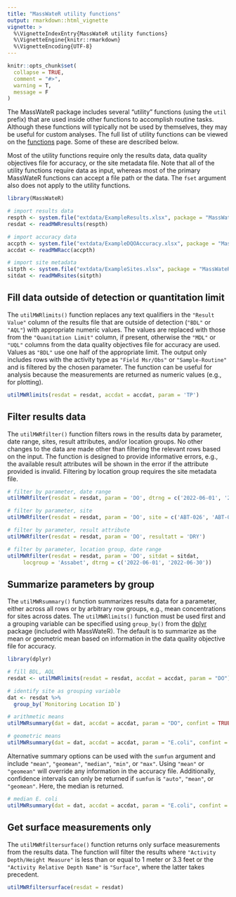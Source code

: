```yaml
---
title: "MassWateR utility functions"
output: rmarkdown::html_vignette
vignette: >
  %\VignetteIndexEntry{MassWateR utility functions}
  %\VignetteEngine{knitr::rmarkdown}
  %\VignetteEncoding{UTF-8}
---
```


```r
knitr::opts_chunk$set(
  collapse = TRUE,
  comment = "#>", 
  warning = T, 
  message = F
)
```

The MassWateR package includes several "utility" functions (using the `util` prefix) that are used inside other functions to accomplish routine tasks. Although these functions will typically not be used by themselves, they may be useful for custom analyses.  The full list of utility functions can be viewed on the [functions](https://massbays-tech.github.io/MassWateR/reference/index.html#utility-functions) page.  Some of these are described below. 

Most of the utility functions require only the results data, data quality objectives file for accuracy, or the site metadata file.  Note that all of the utility functions require data as input, whereas most of the primary MassWateR functions can accept a file path or the data.  The `fset` argument also does not apply to the utility functions.   

```r
library(MassWateR)

# import results data
respth <- system.file("extdata/ExampleResults.xlsx", package = "MassWateR")
resdat <- readMWRresults(respth)

# import accuracy data
accpth <- system.file("extdata/ExampleDQOAccuracy.xlsx", package = "MassWateR")
accdat <- readMWRacc(accpth)

# import site metadata
sitpth <- system.file("extdata/ExampleSites.xlsx", package = "MassWateR")
sitdat <- readMWRsites(sitpth)
```

## Fill data outside of detection or quantitation limit

The `utilMWRlimits()` function replaces any text qualifiers in the `"Result Value"` column of the results file that are outside of detection (`"BDL"` or `"AQL"`) with appropriate numeric values.  The values are replaced with those from the `"Quanitation Limit"` column, if present, otherwise the `"MDL"` or `"UQL"` columns from the data quality objectives file for accuracy are used.  Values as `"BDL"` use one half of the appropriate limit. The output only includes rows with the activity type as `"Field Msr/Obs"` or `"Sample-Routine"` and is filtered by the chosen parameter.  The function can be useful for analysis because the measurements are returned as numeric values (e.g., for plotting).

```r
utilMWRlimits(resdat = resdat, accdat = accdat, param = 'TP')
```

## Filter results data

The `utilMWRfilter()` function filters rows in the results data by parameter, date range, sites, result attributes, and/or location groups.  No other changes to the data are made other than filtering the relevant rows based on the input. The function is designed to provide informative errors, e.g., the available result attributes will be shown in the error if the attribute provided is invalid. Filtering by location group requires the site metadata file. 

```r
# filter by parameter, date range
utilMWRfilter(resdat = resdat, param = 'DO', dtrng = c('2022-06-01', '2022-06-30'))

# filter by parameter, site
utilMWRfilter(resdat = resdat, param = 'DO', site = c('ABT-026', 'ABT-062', 'ABT-077'))

# filter by parameter, result attribute
utilMWRfilter(resdat = resdat, param = 'DO', resultatt = 'DRY')

# filter by parameter, location group, date range
utilMWRfilter(resdat = resdat, param = 'DO', sitdat = sitdat,
     locgroup = 'Assabet', dtrng = c('2022-06-01', '2022-06-30'))
```

## Summarize parameters by group

The `utilMWRsummary()` function summarizes results data for a parameter, either across all rows or by arbitrary row groups, e.g., mean concentrations for sites across dates. The `utilMWRlimits()` function must be used first and a grouping variable can be specified using `group_by()` from the [dplyr](https://dplyr.tidyverse.org/){target="_blank"} package (included with MassWateR).  The default is to summarize as the mean or geometric mean based on information in the data quality objective file for accuracy.

```r
library(dplyr)

# fill BDL, AQL
resdat <- utilMWRlimits(resdat = resdat, accdat = accdat, param = "DO")

# identify site as grouping variable
dat <- resdat %>% 
  group_by(`Monitoring Location ID`)

# arithmetic means   
utilMWRsummary(dat = dat, accdat = accdat, param = "DO", confint = TRUE)

# geometric means
utilMWRsummary(dat = dat, accdat = accdat, param = "E.coli", confint = TRUE)
```

Alternative summary options can be used with the `sumfun` argument and include `"mean"`, `"geomean"`, `"median"`, `"min"`, or `"max"`.  Using `"mean"` or `"geomean"` will override any information in the accuracy file.  Additionally, confidence intervals can only be returned if `sumfun` is `"auto"`, `"mean"`, or `"geomean"`.  Here, the median is returned.

```r
# median E. coli
utilMWRsummary(dat = dat, accdat = accdat, param = "E.coli", confint = FALSE, sumfun = 'median')
```

## Get surface measurements only

The `utilMWRfiltersurface()` function returns only surface measurements from the results data. The function will filter the results where `"Activity Depth/Height Measure"` is less than or equal to 1 meter or 3.3 feet or the `"Activity Relative Depth Name"` is `"Surface"`, where the latter takes precedent. 

```r
utilMWRfiltersurface(resdat = resdat)
```

